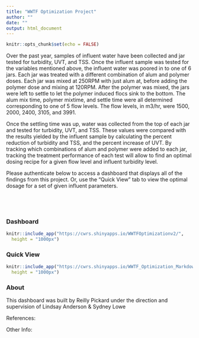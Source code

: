---
title: "WWTF Optimization Project"
author: ""
date: ""
output: html_document
---

```{r setup, include=FALSE}
knitr::opts_chunk$set(echo = FALSE)
```

<p><font>Over the past year, samples of influent water have been collected and jar tested for turbidity, UVT, and TSS. Once the influent sample was tested for the variables mentioned above, the influent water was poored in to one of 6 jars. Each jar was treated with a different combination of alum and polymer doses. Each jar was mixed at 250RPM with just alum at, before adding the polymer dose and mixing at 120RPM. After the polymer was mixed, the jars were left to settle to let the polymer induced flocs sink to the bottom. The alum mix time, polymer mixtime, and settle time were all determined corresponding to one of 5 flow levels. The flow levels, in m3/hr, were 1500, 2000, 2400, 3105, and 3991. </p>

<p>Once the settling time was up, water was collected from the top of each jar and tested for turbidity, UVT, and TSS. These values were compared with the results yielded by the influent sample by calculating the percent reduction of turbidity and TSS, and the percent increase of UVT. By tracking which combinations of alum and polymer were added to each jar, tracking the treatment performance of each test will allow to find an optimal dosing recipe for a given flow level and influent turbidity level.</p>

<p> Please authenticate below to access a dashboard that displays all of the findings from this project. Or, use the "Quick View" tab to view the optimal dosage for a set of given influent parameters. </p></font>


<br><br>


## {.tabset}

### Dashboard

```{r, echo =FALSE, out.width = "125%", fig.cap = "Link to Live Site: https://cwrs.shinyapps.io/WWTFOptimizationv2/" }
knitr::include_app("https://cwrs.shinyapps.io/WWTFOptimizationv2/",
  height = "1000px")
```

### Quick View
```{r,echo = FALSE, out.width="100%", fig.cap= "Link to Live Site: https://cwrs.shinyapps.io/WWTF_Optimization_Markdown" }
knitr::include_app("https://cwrs.shinyapps.io/WWTF_Optimization_Markdown",
  height = "1000px")
```

### About

This dashboard was built by Reilly Pickard under the direction and supervision of Lindsay Anderson & Sydney Lowe <br>

References:

Other Info: 
